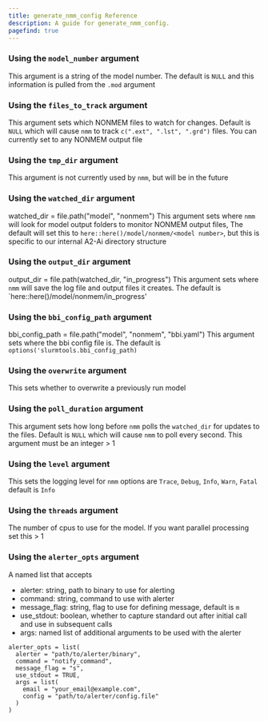 ```yaml
---
title: generate_nmm_config Reference
description: A guide for generate_nmm_config.
pagefind: true
---
```


### Using the `model_number` argument
  This argument is a string of the model number. The default is `NULL` and this information is pulled from the `.mod` argument

### Using the `files_to_track` argument
  This argument sets which NONMEM files to watch for changes. Default is `NULL` which will cause `nmm` to track `c(".ext", ".lst", ".grd")` files. You can currently set to any NONMEM output file

### Using the `tmp_dir` argument
  This argument is not currently used by `nmm`, but will be in the future

### Using the `watched_dir` argument
  watched_dir = file.path("model", "nonmem")
  This argument sets where `nmm` will look for model output folders to monitor NONMEM output files, The default will set this to `here::here()/model/nonmem/<model number>`, but this is specific to our internal A2-Ai directory structure

### Using the `output_dir` argument
  output_dir = file.path(watched_dir, "in_progress")
  This argument sets where `nmm` will save the log file and output files it creates. The default is `here::here()/model/nonmem/in_progress'
  
### Using the `bbi_config_path` argument
  bbi_config_path = file.path("model", "nonmem", "bbi.yaml")
  This argument sets where the bbi config file is. The default is `options('slurmtools.bbi_config_path)`

### Using the `overwrite` argument
  This sets whether to overwrite a previously run model

### Using the `poll_duration` argument
  This argument sets how long before `nmm` polls the `watched_dir` for updates to the files. Default is `NULL` which will cause `nmm` to poll every second. This argument must be an integer > 1

### Using the `level` argument
  This sets the logging level for `nmm` options are `Trace`, `Debug`, `Info`, `Warn`, `Fatal` default is `Info`

### Using the `threads` argument
  The number of cpus to use for the model. If you want parallel processing set this > 1

### Using the `alerter_opts` argument
  A named list that accepts
   - alerter: string, path to binary to use for alerting
   - command: string, command to use with alerter
   - message_flag: string, flag to use for defining message, default is `m`
   - use_stdout: boolean, whether to capture standard out after initial call and use in subsequent calls
   - args: named list of additional arguments to be used with the alerter
```
alerter_opts = list(
  alerter = "path/to/alerter/binary",
  command = "notify_command",
  message_flag = "s",
  use_stdout = TRUE,
  args = list(
    email = "your_email@example.com",
    config = "path/to/alerter/config.file"
  )
)
```
  